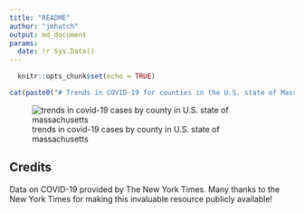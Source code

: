 ```yaml
---
title: "README"
author: "jmhatch"
output: md_document
params:
  date: !r Sys.Date()
---
```


```r
  knitr::opts_chunk$set(echo = TRUE)
```

```r
cat(paste0("# Trends in COVID-19 for counties in the U.S. state of Massachusetts (updated on ", params$date, ")\n"))
```

![trends in covid-19 cases by county in U.S. state of massachusetts](./images/ma_county_covid.png)

## Credits

Data on COVID-19 provided by The New York Times. Many thanks to the New York Times for making this invaluable resource publicly available!
